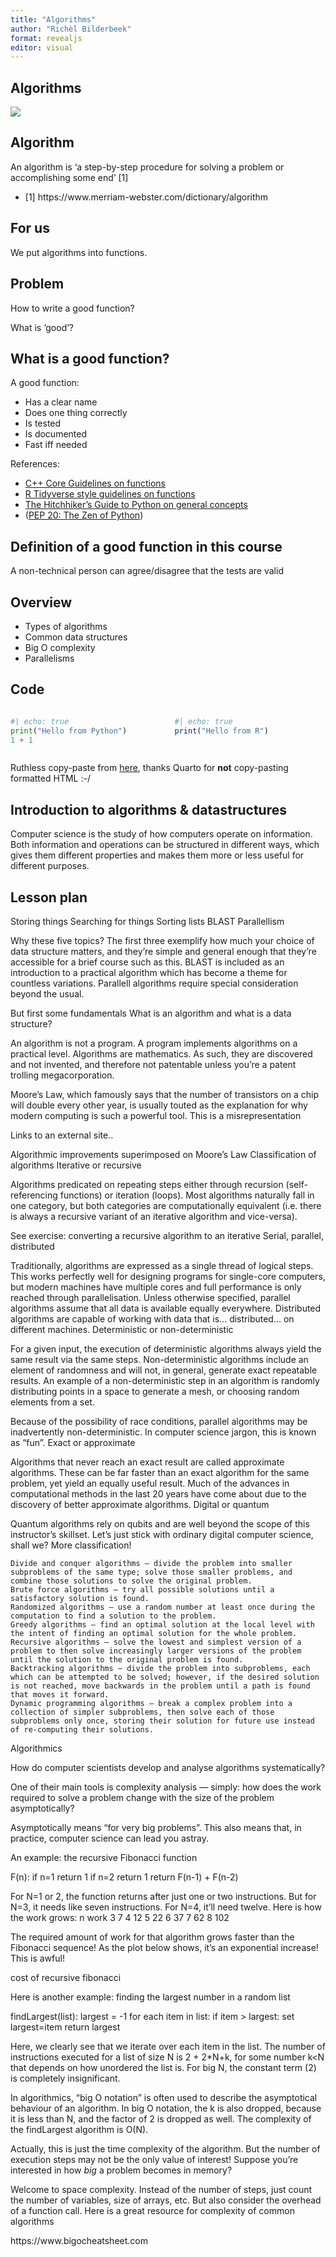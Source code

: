```yaml
---
title: "Algorithms"
author: "Richèl Bilderbeek"
format: revealjs
editor: visual
---
```


## Algorithms

![](programming_formalism_course.png)

## Algorithm

An algorithm is 'a step-by-step procedure for solving a problem or accomplishing some end' [1]

 * [1] https://www.merriam-webster.com/dictionary/algorithm

## For us

We put algorithms into functions.

## Problem

How to write a good function?

What is 'good'?

## What is a good function?

A good function:

-   Has a clear name
-   Does one thing correctly
-   Is tested
-   Is documented
-   Fast iff needed

References:

-   [C++ Core Guidelines on functions](https://isocpp.github.io/CppCoreGuidelines/CppCoreGuidelines#S-functions)
-   [R Tidyverse style guidelines on functions](https://style.tidyverse.org/functions.html)
-   [The Hitchhiker's Guide to Python on general concepts](https://docs.python-guide.org/writing/style/#general-concepts)
-   ([PEP 20: The Zen of Python](https://peps.python.org/pep-0020/))

## Definition of a good function in this course

A non-technical person can agree/disagree that the tests are valid

## Overview

-   Types of algorithms
-   Common data structures
-   Big O complexity
-   Parallelisms

## Code

::: columns
::: {.column width="50%"}
```python
#| echo: true
print("Hello from Python")
1 + 1
```
:::

::: {.column width="50%"}
```r
#| echo: true
print("Hello from R")
```
:::
:::

Ruthless copy-paste from [here](https://uppsala.instructure.com/courses/69215/pages/introduction-to-algorithms-and-datastructures?module_item_id=502918),
thanks Quarto for **not** copy-pasting formatted HTML :-/

## Introduction to algorithms & datastructures

Computer science is the study of how computers operate on information. 
Both information and operations can be structured in different ways, 
which gives them different properties and makes them more or less useful for different purposes.

 
## Lesson plan

  Storing things
  Searching for things
  Sorting lists
  BLAST
  Parallellism

Why these five topics? 
The first three exemplify how much your choice of data structure matters, and they're simple and general enough that they're accessible for a brief course such as this. BLAST is included as an introduction to a practical algorithm which has become a theme for countless variations. Parallell algorithms require special consideration beyond the usual.

 
But first some fundamentals
What is an algorithm and what is a data structure?


An algorithm is not a program. A program implements algorithms on a practical level. Algorithms are mathematics. As such, they are discovered and not invented, and therefore not patentable unless you're a patent trolling megacorporation.

Moore's Law, which famously says that the number of transistors on a chip will double every other year, is usually touted as the explanation for why modern computing is such a powerful tool. This is a misrepresentation

Links to an external site..

Algorithmic improvements superimposed on Moore's Law
Classification of algorithms
Iterative or recursive

Algorithms predicated on repeating steps either through recursion (self-referencing functions) or iteration (loops). Most algorithms naturally fall in one category, but both categories are computationally equivalent (i.e. there is always a recursive variant of an iterative algorithm and vice-versa).

See exercise: converting a recursive algorithm to an iterative
Serial, parallel, distributed

Traditionally, algorithms are expressed as a single thread of logical steps. This works perfectly well for designing programs for single-core computers, but modern machines have multiple cores and full performance is only reached through parallelisation. Unless otherwise specified, parallel algorithms assume that all data is available equally everywhere. Distributed algorithms are capable of working with data that is... distributed... on different machines. 
Deterministic or non-deterministic

For a given input, the execution of deterministic algorithms always yield the same result via the same steps. Non-deterministic algorithms include an element of randomness and will not, in general, generate exact repeatable results. An example of a non-deterministic step in an algorithm is randomly distributing points in a space to generate a mesh, or choosing random elements from a set. 

Because of the possibility of race conditions, parallel algorithms may be inadvertently non-deterministic. In computer science jargon, this is known as "fun". 
Exact or approximate

Algorithms that never reach an exact result are called approximate algorithms. These can be far faster than an exact algorithm for the same problem, yet yield an equally useful result. Much of the advances in computational methods in the last 20 years have come about due to the discovery of better approximate algorithms.
Digital or quantum

Quantum algorithms rely on qubits and are well beyond the scope of this instructor's skillset. Let's just stick with ordinary digital computer science, shall we?
More classification!

    Divide and conquer algorithms – divide the problem into smaller subproblems of the same type; solve those smaller problems, and combine those solutions to solve the original problem.
    Brute force algorithms – try all possible solutions until a satisfactory solution is found.
    Randomized algorithms – use a random number at least once during the computation to find a solution to the problem.
    Greedy algorithms – find an optimal solution at the local level with the intent of finding an optimal solution for the whole problem.
    Recursive algorithms – solve the lowest and simplest version of a problem to then solve increasingly larger versions of the problem until the solution to the original problem is found.
    Backtracking algorithms – divide the problem into subproblems, each which can be attempted to be solved; however, if the desired solution is not reached, move backwards in the problem until a path is found that moves it forward.
    Dynamic programming algorithms – break a complex problem into a collection of simpler subproblems, then solve each of those subproblems only once, storing their solution for future use instead of re-computing their solutions.

Algorithmics

How do computer scientists develop and analyse algorithms systematically?

One of their main tools is complexity analysis — simply: how does the work required to solve a problem change with the size of the problem asymptotically?

Asymptotically means "for very big problems". This also means that, in practice, computer science can lead you astray.

An example: the recursive Fibonacci function

F(n):
  if n=1 return 1
  if n=2 return 1
  return F(n-1) + F(n-2)


For N=1 or 2, the function returns after just one or two instructions. But for N=3, it needs like seven instructions. For N=4, it'll need twelve. Here is how the work grows:
n 	work
3 	7
4 	12
5 	22
6 	37
7 	62
8 	102

The required amount of work for that algorithm grows faster than the Fibonacci sequence! As the plot below shows, it's an exponential increase! This is awful!

cost of recursive fibonacci

 

Here is another example: finding the largest number in a random list

findLargest(list):
  largest = -1
  for each item in list:
     if item > largest:
        set largest=item
  return largest

Here, we clearly see that we iterate over each item in the list. The number of instructions executed for a list of size N is 2 + 2*N+k, for some number k<N that depends on how unordered the list is. For big N, the constant term (2) is completely insignificant. 

In algorithmics, "big O notation" is often used to describe the asymptotical behaviour of an algorithm. In big O notation, the k is also dropped, because it is less than N, and the factor of 2 is dropped as well. The complexity of the findLargest algorithm is O(N).

Actually, this is just the time complexity of the algorithm. But the number of execution steps may not be the only value of interest! Suppose you're interested in how *big* a problem becomes in memory?

Welcome to space complexity. Instead of the number of steps, just count the number of variables, size of arrays, etc. But also consider the overhead of a function call.
Here is a great resource for complexity of common algorithms

https://www.bigocheatsheet.com
